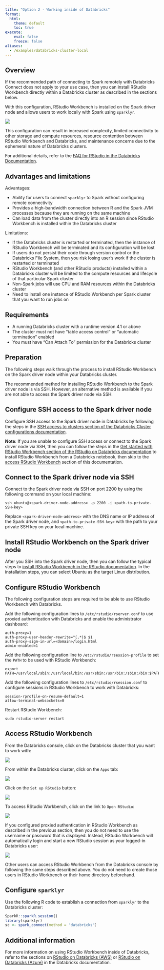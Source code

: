 ```yaml
---
title: "Option 2 - Working inside of Databricks"
format:
  html:
    theme: default
    toc: true
execute:
    eval: false
    freeze: false
aliases:
  - /examples/databricks-cluster-local  
---
```


## Overview

If the recommended path of connecting to Spark remotely with Databricks Connect does not apply to your use case, then you can install RStudio Workbench directly within a Databricks cluster as described in the sections below.

With this configuration, RStudio Workbench is installed on the Spark driver node and allows users to work locally with Spark using `sparklyr`.

![](/images/deployment/databricks/rstudio-databricks-local.png)

This configuration can result in increased complexity, limited connectivity to other storage and compute resources, resource contention between RStudio Workbench and Databricks, and maintenance concerns due to the ephemeral nature of Databricks clusters.

For additional details, refer to the [FAQ for RStudio in the Databricks Documentation](https://docs.databricks.com/spark/latest/sparkr/rstudio.html#frequently-asked-questions-faq).

## Advantages and limitations

Advantages:

-   Ability for users to connect `sparklyr` to Spark without configuring remote connectivity
-   Provides a high-bandwidth connection between R and the Spark JVM processes because they are running on the same machine
-   Can load data from the cluster directly into an R session since RStudio Workbench is installed within the Databricks cluster

Limitations:

-   If the Databricks cluster is restarted or terminated, then the instance of RStudio Workbench will be terminated and its configuration will be lost
-   If users do not persist their code through version control or the Databricks File System, then you risk losing user's work if the cluster is restarted or terminated
-   RStudio Workbench (and other RStudio products) installed within a Databricks cluster will be limited to the compute resources and lifecycle of that particular Spark cluster
-   Non-Spark jobs will use CPU and RAM resources within the Databricks cluster
-   Need to install one instance of RStudio Workbench per Spark cluster that you want to run jobs on

## Requirements

-   A running Databricks cluster with a runtime version 4.1 or above
-   The cluster must not have "table access control" or "automatic termination" enabled
-   You must have "Can Attach To" permission for the Databricks cluster

## Preparation

The following steps walk through the process to install RStudio Workbench on the Spark driver node within your Databricks cluster.

The recommended method for installing RStudio Workbench to the Spark driver node is via SSH. However, an alternative method is available if you are not able to access the Spark driver node via SSH.

## Configure SSH access to the Spark driver node

Configure SSH access to the Spark driver node in Databricks by following the steps in the [SSH access to clusters section of the Databricks Cluster configurations documentation](https://docs.databricks.com/clusters/configure.html#ssh-access-to-clusters).

**Note:** If you are unable to configure SSH access or connect to the Spark driver node via SSH, then you can follow the steps in the [Get started with RStudio Workbench section of the RStudio on Databricks documentation](https://docs.databricks.com/spark/latest/sparkr/rstudio.html#get-started-with-rstudio-server-pro) to install RStudio Workbench from a Databricks notebook, then skip to the [access RStudio Workbench](#access-rstudio-server-pro) section of this documentation.

## Connect to the Spark driver node via SSH

Connect to the Spark driver node via SSH on port 2200 by using the following command on your local machine:

    ssh ubuntu@<spark-driver-node-address> -p 2200 -i <path-to-private-SSH-key>

Replace `<spark-driver-node-address>` with the DNS name or IP address of the Spark driver node, and `<path-to-private-SSH-key>` with the path to your private SSH key on your local machine.

## Install RStudio Workbench on the Spark driver node

After you SSH into the Spark driver node, then you can follow the typical steps to [install RStudio Workbench in the RStudio documentation](https://docs.rstudio.com/rsp/installation/). In the installation steps, you can select Ubuntu as the target Linux distribution.

## Configure RStudio Workbench

The following configuration steps are required to be able to use RStudio Workbench with Databricks.

Add the following configuration lines to `/etc/rstudio/rserver.conf` to use proxied authentication with Databricks and enable the administrator dashboard:

    auth-proxy=1
    auth-proxy-user-header-rewrite=^(.*)$ $1
    auth-proxy-sign-in-url=<domain>/login.html
    admin-enabled=1

Add the following configuration line to `/etc/rstudio/rsession-profile` to set the `PATH` to be used with RStudio Workbench:

    export PATH=/usr/local/sbin:/usr/local/bin:/usr/sbin:/usr/bin:/sbin:/bin:$PATH

Add the following configuration lines to `/etc/rstudio/rsession.conf` to configure sessions in RStudio Workbench to work with Databricks:

    session-rprofile-on-resume-default=1
    allow-terminal-websockets=0

Restart RStudio Workbench:

    sudo rstudio-server restart

## Access RStudio Workbench

From the Databricks console, click on the Databricks cluster that you want to work with:

![](/images/deployment/databricks/rstudio-databricks-local-1.png)

From within the Databricks cluster, click on the `Apps` tab:

![](/images/deployment/databricks/rstudio-databricks-local-2.png)

Click on the `Set up RStudio` button:

![](/images/deployment/databricks/rstudio-databricks-local-3.png)

To access RStudio Workbench, click on the link to `Open RStudio`:

![](/images/deployment/databricks/rstudio-databricks-local-4.png)

If you configured proxied authentication in RStudio Workbench as described in the previous section, then you do not need to use the username or password that is displayed. Instead, RStudio Workbench will automatically login and start a new RStudio session as your logged-in Databricks user:

![](/images/deployment/databricks/rstudio-databricks-local-5.png)

Other users can access RStudio Workbench from the Databricks console by following the same steps described above. You do not need to create those users in RStudio Workbench or their home directory beforehand.

## Configure `sparklyr`

Use the following R code to establish a connection from `sparklyr` to the Databricks cluster:

``` r
SparkR::sparkR.session()
library(sparklyr)
sc <- spark_connect(method = "databricks")
```

## Additional information

For more information on using RStudio Workbench inside of Databricks, refer to the sections on [RStudio on Databricks (AWS)](https://docs.databricks.com/spark/latest/sparkr/rstudio.html) or [RStudio on Databricks (Azure)](https://docs.microsoft.com/en-us/azure/databricks/spark/latest/sparkr/rstudio) in the Databricks documentation.
